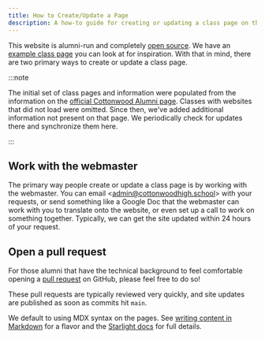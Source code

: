 ```yaml
---
title: How to Create/Update a Page
description: A how-to guide for creating or updating a class page on the Cottonwood Alumni website.
---
```


This website is alumni-run and completely [open source](https://github.com/lukehsiao/cottonwood-alumni).
We have an [example class page](../../reference/example-class/) you can look at for inspiration.
With that in mind, there are two primary ways to create or update a class page.

:::note

The initial set of class pages and information were populated from the information on the [official Cottonwood Alumni page](https://schools.graniteschools.org/cottonwoodhigh/alumni/).
Classes with websites that did not load were omitted.
Since then, we've added additional information not present on that page.
We periodically check for updates there and synchronize them here.

:::

## Work with the webmaster

The primary way people create or update a class page is by working with the webmaster.
You can email \<[admin@cottonwoodhigh.school](mailto:admin@cottonwoodhigh.school)> with your requests, or send something like a Google Doc that the webmaster can work with you to translate onto the website, or even set up a call to work on something together.
Typically, we can get the site updated within 24 hours of your request.

## Open a pull request

For those alumni that have the technical background to feel comfortable opening a [pull request](https://github.com/lukehsiao/cottonwood-alumni/pulls) on GitHub, please feel free to do so!

These pull requests are typically reviewed very quickly, and site updates are published as soon as commits hit `main`.

We default to using MDX syntax on the pages.
See [writing content in Markdown](../../reference/syntax) for a flavor and the [Starlight docs](https://starlight.astro.build/) for full details.
